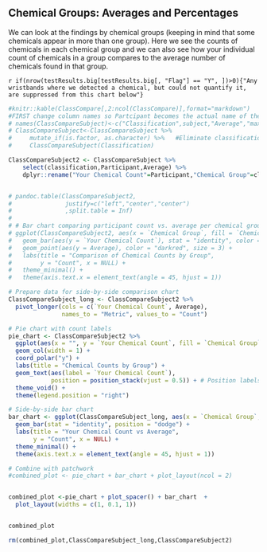 ## Chemical Groups: Averages and Percentages

We can look at the findings by chemical groups (keeping in mind that some chemicals appear in more than one group).   Here we see the counts of chemicals in each chemical group and we can also see how your individual count of chemicals in a group compares to the average number of chemicals found in that group.


`r if(nrow(testResults.big[testResults.big[, "Flag"] == "Y", ])>0){"Any wristbands where we detected a chemical, but could not quantify it, are suppressed from this chart below"}`

```r

#knitr::kable(ClassCompare[,2:ncol(ClassCompare)],format="markdown")
#FIRST change column names so Partcipant becomes the actual name of the subject
# names(ClassCompareSubject)<-c("Classification",subject,"Average","maxFoundAnyOneBand")
# ClassCompareSubject<-ClassCompareSubject %>%
#     mutate_if(is.factor, as.character) %>%   #Eliminate classification as a FACTOR so it sorts correctly
#     ClassCompareSubject(Classification) 

ClassCompareSubject2 <- ClassCompareSubject %>%
    select(classification,Participant,Average) %>%
    dplyr::rename("Your Chemical Count"=Participant,"Chemical Group"=classification)


# pandoc.table(ClassCompareSubject2,
#               justify=c("left","center","center")
#               ,split.table = Inf)
# 
# # Bar chart comparing participant count vs. average per chemical group
# ggplot(ClassCompareSubject2, aes(x = `Chemical Group`, fill = `Chemical Group`)) +
#   geom_bar(aes(y = `Your Chemical Count`), stat = "identity", color = "skyblue", width = 0.5) +
#   geom_point(aes(y = Average), color = "darkred", size = 3) +
#   labs(title = "Comparison of Chemical Counts by Group", 
#        y = "Count", x = NULL) +
#   theme_minimal() +
#   theme(axis.text.x = element_text(angle = 45, hjust = 1))

# Prepare data for side-by-side comparison chart
ClassCompareSubject_long <- ClassCompareSubject2 %>%
  pivot_longer(cols = c(`Your Chemical Count`, Average), 
               names_to = "Metric", values_to = "Count")

# Pie chart with count labels
pie_chart <- ClassCompareSubject2 %>%
  ggplot(aes(x = "", y = `Your Chemical Count`, fill = `Chemical Group`)) +
  geom_col(width = 1) +
  coord_polar("y") +
  labs(title = "Chemical Counts by Group") +
  geom_text(aes(label = `Your Chemical Count`), 
            position = position_stack(vjust = 0.5)) + # Position labels in the middle of slices
  theme_void() +
  theme(legend.position = "right")

# Side-by-side bar chart
bar_chart <- ggplot(ClassCompareSubject_long, aes(x = `Chemical Group`, y = Count, fill = Metric)) +
  geom_bar(stat = "identity", position = "dodge") +
  labs(title = "Your Chemical Count vs Average", 
       y = "Count", x = NULL) +
  theme_minimal() +
  theme(axis.text.x = element_text(angle = 45, hjust = 1))

# Combine with patchwork
#combined_plot <- pie_chart + bar_chart + plot_layout(ncol = 2)


combined_plot <-pie_chart + plot_spacer() + bar_chart  +
  plot_layout(widths = c(1, 0.1, 1))


combined_plot

rm(combined_plot,ClassCompareSubject_long,ClassCompareSubject2)

```

<br>
<br>

